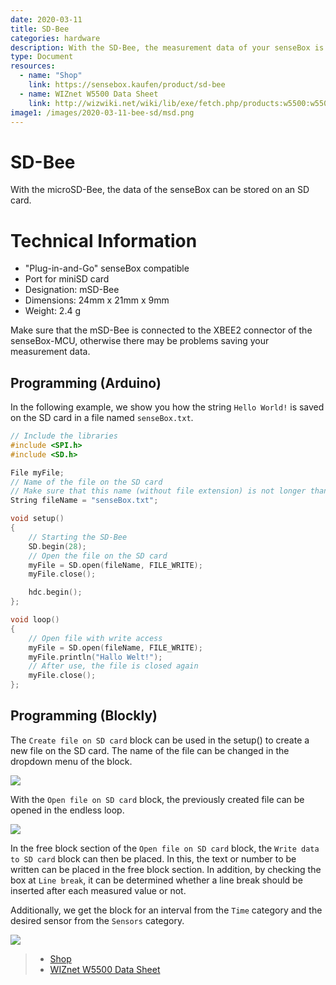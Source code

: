 ```yaml
---
date: 2020-03-11
title: SD-Bee
categories: hardware
description: With the SD-Bee, the measurement data of your senseBox is stored on an SD card.
type: Document
resources:
  - name: "Shop"
    link: https://sensebox.kaufen/product/sd-bee
  - name: WIZnet W5500 Data Sheet
    link: http://wizwiki.net/wiki/lib/exe/fetch.php/products:w5500:w5500_ds_v109e.pdf
image1: /images/2020-03-11-bee-sd/msd.png
---
```




# SD-Bee

With the microSD-Bee, the data of the senseBox can be stored on an SD card.

<ImageWithText src={sdBee} alt="SD Modul" title="SD Bee"/> 


# Technical Information
* "Plug-in-and-Go" senseBox compatible
* Port for miniSD card
* Designation: mSD-Bee
* Dimensions: 24mm x 21mm x 9mm
* Weight: 2.4 g

Make sure that the mSD-Bee is connected to the XBEE2 connector of the senseBox-MCU, otherwise there may be problems saving your measurement data.

## Programming (Arduino)
In the following example, we show you how the string `Hello World!` is saved on the SD card in a file named `senseBox.txt`. 

```cpp
// Include the libraries
#include <SPI.h>
#include <SD.h>

File myFile;
// Name of the file on the SD card
// Make sure that this name (without file extension) is not longer than 8 characters!
String fileName = "senseBox.txt";

void setup()
{ 
    // Starting the SD-Bee
    SD.begin(28);
    // Open the file on the SD card
    myFile = SD.open(fileName, FILE_WRITE);
    myFile.close();

    hdc.begin();
};

void loop()
{
    // Open file with write access
    myFile = SD.open(fileName, FILE_WRITE);
    myFile.println("Hallo Welt!");
    // After use, the file is closed again
    myFile.close();
};
```

## Programming (Blockly)

The `Create file on SD card` block can be used in the setup() to create a new file on the SD card. 
The name of the file can be changed in the dropdown menu of the block.

![](/img/blockly-bilder/sd-karte/blockly-sd-1.svg)

With the `Open file on SD card` block, the previously created file can be opened in the endless loop.

![](/img/blockly-bilder/sd-karte/blockly-sd-2.svg)

In the free block section of the `Open file on SD card` block, the `Write data to SD card` block can then be placed. 
In this, the text or number to be written can be placed in the free block section. 
In addition, by checking the box at `Line break`, it can be determined whether a line break should be inserted after each measured value or not.

Additionally, we get the block for an interval from the `Time` category and the desired sensor from the `Sensors` category.

![](/img/blockly-bilder/sd-karte/blockly-sd-3.svg)




> - [Shop](https://sensebox.kaufen/product/sd-bee)
> - [WIZnet W5500 Data Sheet](http://wizwiki.net/wiki/lib/exe/fetch.php/products:w5500:w5500_ds_v109e.pdf)